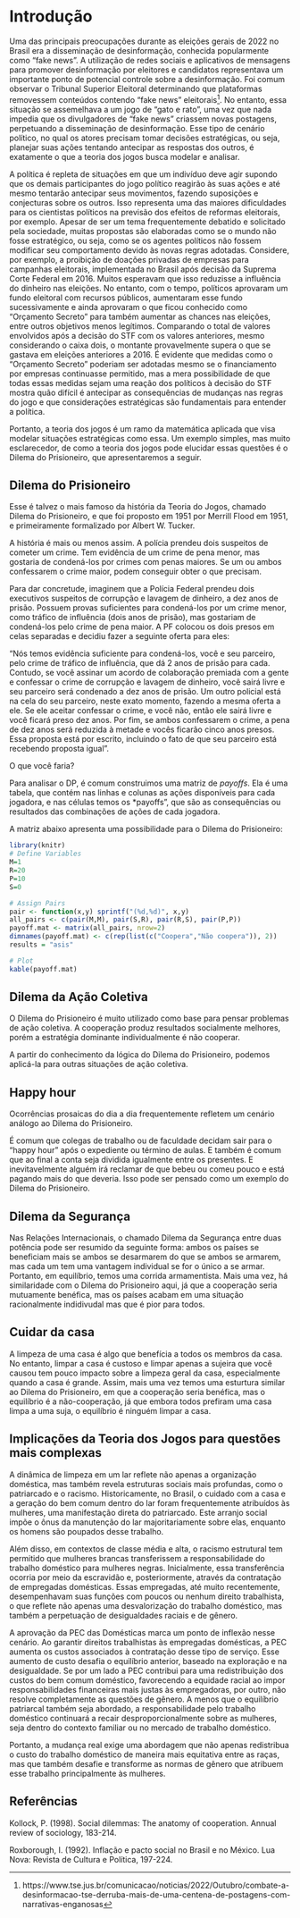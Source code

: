 # Introdução

Uma das principais preocupações durante as eleições gerais de 2022 no Brasil era a disseminação de desinformação, conhecida popularmente como "fake news". A utilização de redes sociais e aplicativos de mensagens para promover desinformação por eleitores e candidatos representava um importante ponto de potencial controle sobre a desinformação. Foi comum observar o Tribunal Superior Eleitoral determinando que plataformas removessem conteúdos contendo "fake news" eleitorais^[https://www.tse.jus.br/comunicacao/noticias/2022/Outubro/combate-a-desinformacao-tse-derruba-mais-de-uma-centena-de-postagens-com-narrativas-enganosas]. No entanto, essa situação se assemelhava a um jogo de "gato e rato", uma vez que nada impedia que os divulgadores de "fake news" criassem novas postagens, perpetuando a disseminação de desinformação. Esse tipo de cenário político, no qual os atores precisam tomar decisões estratégicas, ou seja, planejar suas ações tentando antecipar as respostas dos outros, é exatamente o que a teoria dos jogos busca modelar e analisar.

A política é repleta de situações em que um indivíduo deve agir supondo que os demais participantes do jogo político reagirão às suas ações e até mesmo tentarão antecipar seus movimentos, fazendo suposições e conjecturas sobre os outros. Isso representa uma das maiores dificuldades para os cientistas políticos na previsão dos efeitos de reformas eleitorais, por exemplo. Apesar de ser um tema frequentemente debatido e solicitado pela sociedade, muitas propostas são elaboradas como se o mundo não fosse estratégico, ou seja, como se os agentes políticos não fossem modificar seu comportamento devido às novas regras adotadas. Considere, por exemplo, a proibição de doações privadas de empresas para campanhas eleitorais, implementada no Brasil após decisão da Suprema Corte Federal em 2016. Muitos esperavam que isso reduzisse a influência do dinheiro nas eleições. No entanto, com o tempo, políticos aprovaram um fundo eleitoral com recursos públicos, aumentaram esse fundo sucessivamente e ainda aprovaram o que ficou conhecido como “Orçamento Secreto” para também aumentar as chances nas eleições, entre outros objetivos menos legítimos. Comparando o total de valores envolvidos após a decisão do STF com os valores anteriores, mesmo considerando o caixa dois, o montante provavelmente supera o que se gastava em eleições anteriores a 2016. É evidente que medidas como o “Orçamento Secreto” poderiam ser adotadas mesmo se o financiamento por empresas continuasse permitido, mas a mera possibilidade de que todas essas medidas sejam uma reação dos políticos à decisão do STF mostra quão difícil é antecipar as consequências de mudanças nas regras do jogo e que considerações estratégicas são fundamentais para entender a política.

Portanto, a teoria dos jogos é um ramo da matemática aplicada que visa modelar situações estratégicas como essa. Um exemplo simples, mas muito esclarecedor, de como a teoria dos jogos pode elucidar essas questões é o Dilema do Prisioneiro, que apresentaremos a seguir.

## Dilema do Prisioneiro

Esse é talvez o mais famoso da história da Teoria do Jogos, chamado Dilema do Prisioneiro, e que foi proposto em 1951 por Merrill Flood em 1951, e primeiramente formalizado por Albert W. Tucker.

A história é mais ou menos assim. A polícia prendeu dois suspeitos de cometer um crime. Tem evidência de um crime de pena menor, mas gostaria de condená-los por crimes com penas maiores. Se um ou ambos confessarem o crime maior, podem conseguir obter o que precisam.

Para dar concretude, imaginem que a Polícia Federal prendeu dois executivos suspeitos de corrupção e lavagem de dinheiro, a dez anos de prisão. Possuem provas suficientes para condená-los por um crime menor, como tráfico de influência (dois anos de prisão), mas gostariam de condená-los pelo crime de pena maior. A PF colocou os dois presos em celas separadas e decidiu fazer a seguinte oferta para eles:

"Nós temos evidência suficiente para condená-los, você e seu parceiro, pelo crime de tráfico de influência, que dá 2 anos de prisão para cada. Contudo, se você assinar um acordo de colaboração premiada com a gente e confessar o crime de corrupção e lavagem de dinheiro, você sairá livre e seu parceiro será condenado a dez anos de prisão. Um outro policial está na cela do seu parceiro, neste exato momento, fazendo a mesma oferta a ele. Se ele aceitar confessar o crime, e você não, então ele sairá livre e você ficará preso dez anos. Por fim, se ambos confessarem o crime, a pena de dez anos será reduzida à metade e vocês ficarão cinco anos presos. Essa proposta está por escrito, incluindo o fato de que seu parceiro está recebendo proposta igual".

O que você faria?

Para analisar o DP, é comum construimos uma matriz de *payoffs*. Ela é uma tabela, que contém nas linhas e colunas as ações disponíveis para cada jogadora, e nas células temos os *payoffs", que são as consequências ou resultados das combinações de ações de cada jogadora.

A matriz abaixo apresenta uma possibilidade para o Dilema do Prisioneiro:
```r
library(knitr)
# Define Variables
M=1
R=20
P=10
S=0

# Assign Pairs
pair <- function(x,y) sprintf("(%d,%d)", x,y)
all_pairs <- c(pair(M,M), pair(S,R), pair(R,S), pair(P,P))
payoff.mat <- matrix(all_pairs, nrow=2)
dimnames(payoff.mat) <- c(rep(list(c("Coopera","Não coopera")), 2))
results = "asis"

# Plot 
kable(payoff.mat)

```


## Dilema da Ação Coletiva

O Dilema do Prisioneiro é muito utilizado como base para pensar problemas de ação coletiva. A cooperação produz resultados socialmente melhores, porém a estratégia dominante individualmente é não cooperar.

A partir do conhecimento da lógica do Dilema do Prisioneiro, podemos aplicá-la para outras situações de ação coletiva.



## Happy hour

Ocorrências prosaicas do dia a dia frequentemente refletem um cenário análogo ao Dilema do Prisioneiro.


É comum que colegas de trabalho ou de faculdade decidam sair para o "happy hour" após o expediente ou término de aulas. E também é comum que ao final a conta seja dividida igualmente entre os presentes. E inevitavelmente alguém irá reclamar de que bebeu ou comeu pouco e está pagando mais do que deveria. Isso pode ser pensado como um exemplo do Dilema do Prisioneiro.

## Dilema da Segurança

Nas Relações Internacionais, o chamado Dilema da Segurança entre duas potência pode ser resumido da seguinte forma: ambos os países se beneficiam mais se ambos se desarmarem do que se ambos se armarem, mas cada um tem uma vantagem individual se for o único a se armar. Portanto, em equilíbrio, temos uma corrida armamentista. Mais uma vez, há similaridade com o Dilema do Prisioneiro aqui, já que a cooperação seria mutuamente benéfica, mas os países acabam em uma situação racionalmente indidivudal mas que é pior para todos.

## Cuidar da casa

A limpeza de uma casa é algo que benefícia a todos os membros da casa. No entanto, limpar a casa é custoso e limpar apenas a sujeira que você causou tem pouco impacto sobre a limpeza geral da casa, especialmente quando a casa é grande. Assim, mais uma vez temos uma esturtura similar ao Dilema do Prisioneiro, em que a cooperação seria benéfica, mas o equilíbrio é a não-cooperação, já que embora todos prefiram uma casa limpa a uma suja, o equilíbrio é ninguém limpar a casa. 

<div class="blackbox">
<h2>Implicações da Teoria dos Jogos para questões mais complexas</h2>
A dinâmica de limpeza em um lar reflete não apenas a organização doméstica, mas também revela estruturas sociais mais profundas, como o patriarcado e o racismo. Historicamente, no Brasil, o cuidado com a casa e a geração do bem comum dentro do lar foram frequentemente atribuídos às mulheres, uma manifestação direta do patriarcado. Este arranjo social impõe o ônus da manutenção do lar majoritariamente sobre elas, enquanto os homens são poupados desse trabalho.

Além disso, em contextos de classe média e alta, o racismo estrutural tem permitido que mulheres brancas transferissem a responsabilidade do trabalho doméstico para mulheres negras. Inicialmente, essa transferência ocorria por meio da escravidão e, posteriormente, através da contratação de empregadas domésticas. Essas empregadas, até muito recentemente, desempenhavam suas funções com poucos ou nenhum direito trabalhista, o que reflete não apenas uma desvalorização do trabalho doméstico, mas também a perpetuação de desigualdades raciais e de gênero.

A aprovação da PEC das Domésticas marca um ponto de inflexão nesse cenário. Ao garantir direitos trabalhistas às empregadas domésticas, a PEC aumenta os custos associados à contratação desse tipo de serviço. Esse aumento de custo desafia o equilíbrio anterior, baseado na exploração e na desigualdade. Se por um lado a PEC contribui para uma redistribuição dos custos do bem comum doméstico, favorecendo a equidade racial ao impor responsabilidades financeiras mais justas às empregadoras, por outro, não resolve completamente as questões de gênero. A menos que o equilíbrio patriarcal também seja abordado, a responsabilidade pelo trabalho doméstico continuará a recair desproporcionalmente sobre as mulheres, seja dentro do contexto familiar ou no mercado de trabalho doméstico.

Portanto, a mudança real exige uma abordagem que não apenas redistribua o custo do trabalho doméstico de maneira mais equitativa entre as raças, mas que também desafie e transforme as normas de gênero que atribuem esse trabalho principalmente às mulheres.
</div>

## Referências

Kollock, P. (1998). Social dilemmas: The anatomy of cooperation. Annual review of sociology, 183-214.

Roxborough, I. (1992). Inflação e pacto social no Brasil e no México. Lua Nova: Revista de Cultura e Política, 197-224.

